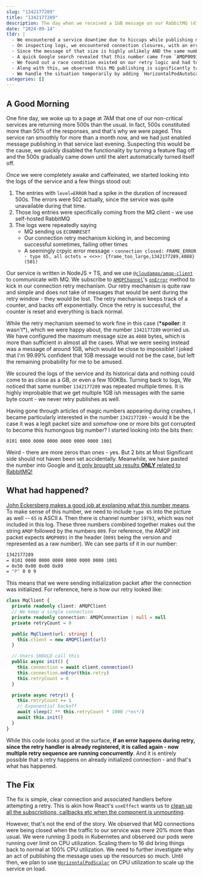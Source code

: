 ```yaml
---
slug: "1342177289"
title: "1342177289"
description: The day when we received a 1GB message on our RabbitMQ (did we?) and how we handled it
date: "2024-09-14"
tldr: |
  - We encountered a service downtime due to hiccups while publishing messages to RabbitMQ
  - On inspecting logs, we encountered connection closures, with an error saying it received a packet of size 1342177289 bytes, which is more than a GB
  - Since the message of that size is highly unlikely AND the same number had appeared multiple times in the log, we wondered if that number has any special meaning
  - A quick Google search revealed that this number came from `AMQP0091` string in the initialization packet, which is never supposed to be sent on an initialized connection
  - We found out a race condition existed on our retry logic and had to fix it
  - Along with this, we observed this MQ publishing is significantly taking more resources than expected.
  - We handle the situation temporarily by adding `HorizontalPodAutoScalar`, while we investigate the issue further
categories: []
---
```


## A Good Morning

One fine day, we woke up to a page at 7AM that one of our non-critical services are returning more 500s than the usual. In fact, 500s constituted more than 50% of the responses, and that's why we were paged. This service ran smoothly for more than a month now, and we had just enabled message publishing in that service last evening. Suspecting this would be the cause, we quickly disabled the functionality by turning a feature flag off and the 500s gradually came down until the alert automatically turned itself off.

Once we were completely awake and caffeinated, we started looking into the logs of the service and a few things stood out:

1. The entries with `level=ERROR` had a spike in the duration of increased 500s. The errors were 502 actually, since the service was quite unavailable during that time.
2. Those log entries were specifically coming from the MQ client - we use self-hosted RabbitMQ
3. The logs were repeatedly saying
   - MQ sending us `ECONNRESET`
   - Our connection retry mechanism kicking in, and becoming successful sometimes, failing other times
   - A seemingly crpyic error message - `connection closed: FRAME_ERROR - type 65, all octets = <<>>: {frame_too_large,1342177289,4088} (501)`

Our service is written in NodeJS + TS, and we use [`@cloudamqp/amqp-client`](https://www.npmjs.com/package/@cloudamqp/amqp-client) to communicate with MQ. We subscribe to [`AMQPChannel`](https://cloudamqp.github.io/amqp-client.js/classes/AMQPChannel)'s [`onError`](https://cloudamqp.github.io/amqp-client.js/classes/AMQPChannel.html#onerror) method to kick in our connection retry mechanism. Our retry mechanism is quite raw and simple and does not take of messages that would be sent during the retry window - they would be lost. The retry mechanism keeps track of a counter, and backs off exponentially. Once the retry is successful, the counter is reset and everything is back normal.

While the retry mechanism seemed to work fine in this case (**\*spoiler**: it wasn't\*), which we were happy about, the number `1342177289` worried us. We have configured the maximum message size as `4088` bytes, which is more than sufficient in almost all the cases. What we were seeing instead was a message of around 1GB, which would be close to impossible! I joked that I'm 99.99% confident that 1GB message would not be the case, but left the remaining probability for me to be amused.

We scoured the logs of the service and its historical data and nothing could come to as close as a GB, or even a few 100KBs. Turning back to logs, We noticed that same number `1342177289` was repeated multiple times. It is highly improbable that we get multiple 1GB ish messages with the same byte count - we never retry publishes as well.

Having gone through articles of magic numbers appearing during crashes, I became particularly interested in the number `1342177289` - would it be the case it was a legit packet size and _somehow_ one or more bits got corrupted to become this humongous big number? I started looking into the bits then:

```
0101 0000 0000 0000 0000 0000 0000 1001
```

Weird - there are more zeros than ones - yes. But 2 bits at Most Significant side should not haven been set accidentally. Meanwhile, we have pasted the number into Google and [it only brought up results **ONLY** related to RabbitMQ!](https://www.google.com/search?q=1342177289)

## What had happened?

[John Eckersberg makes a good job at explaning what this number means](https://john.eckersberg.com/debugging-rabbitmq-frame_too_large-error.html). To make sense of this number, we need to include `type 65` into the picture as well -- `65` is ASCII `A`. Then there is channel number `19793`, which was not included in this log. These three numbers combined together makes out the string `AMQP` followed by the numbers `009`. For reference, the AMQP init packet expects `AMQP0091` in the header (`0091` being the version and represented as a raw number). We can see parts of it in our number:

```bash
1342177289
= 0101 0000 0000 0000 0000 0000 0000 1001
= 0x50 0x00 0x00 0x09
= "P" 0 0 9
```

This means that we were sending initialization packet after the connection was initialized. For reference, here is how our retry looked like:

```ts
class MqClient {
  private readonly client: AMQPClient
  // We keep a single connection
  private readonly connection: AMQPConnection | null = null
  private retryCount = 0

  public MqClient(url: string) {
    this.client = new AMQPClient(url)
  }

  // Users SHOULD call this
  public async init() {
    this.connection = await client.connection()
    this.connection.onEror(this.retry)
    this.retryCount = 0
  }

  private async retry() {
    this.retryCount += 1
    // Exponential backoff
    await sleep(2 ** this.retryCount * 1000 /*ms*/)
    await this.init()
  }
}
```

While this code looks good at the surface, **if an error happens during retry, since the retry handler is already registered, it is called again - now multiple retry sequence are running concurrently**. And it is entirely possible that a retry happens on already initialized connection - and that's what has happened.

## The Fix

The fix is simple, clear connection and associated handlers before attempting a retry. This is akin how React's `useEffect` wants us to [clean up all the subscriptions, callbacks etc when the component is unmounting](https://react.dev/learn/synchronizing-with-effects#how-to-handle-the-effect-firing-twice-in-development).

However, that's not the end of the story. We observed that MQ connections were being closed when the traffic to our service was mere 20% more than usual. We were running 3 pods in Kubernetes and observed our pods were running over limit on CPU utilization. Scaling them to 16 did bring things back to normal at 100% CPU utilization. We need to further investigate why an act of publishing the message uses up the resources so much. Until then, we plan to use [`HorizontalPodScalar`](https://kubernetes.io/docs/tasks/run-application/horizontal-pod-autoscale/) on CPU utilization to scale up the service on load.
